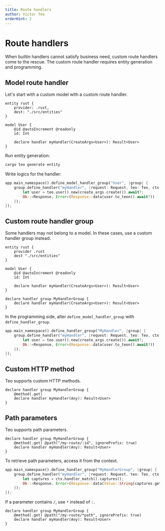 ```yaml
---
title: Route handlers
author: Victor Teo
orderHint: 2
---
```


# Route handlers

When builtin handlers cannot satisfy business need, custom route handlers come to the rescue.
The custom route handler requires entity generation and programming.

## Model route handler

Let's start with a custom model with a custom route handler.

```teo
entity rust {
    provider: .rust,
    dest: "./src/entities"
}

model User {
    @id @autoIncrement @readonly
    id: Int

    declare handler myHandler(CreateArgs<User>): Result<User>
}
```

Run entity generation:

```sh
cargo teo generate entity
```

Write logics for the handler:

```rust
app.main_namespace().define_model_handler_group("User", |group| {
    group.define_handler("myHandler", |request: Request, teo: Teo, ctx: Ctx, create_args: UserCreateArgs| async move {
        let user = teo.user().new(create_args.create()).await?;
        Ok::<Response, Error>(Response::data(user.to_teon().await?))
    });
});
```

## Custom route handler group

Some handlers may not belong to a model. In these cases, use a custom handler group instead.

```teo
entity rust {
    provider .rust
    dest "./src/entities"
}

model User {
    @id @autoIncrement @readonly
    id: Int

    declare handler myHandler(CreateArgs<User>): Result<User>
}

declare handler group MyHandlerGroup {
    declare handler myHandler(CreateArgs<User>): Result<User>
}
```

In the programming side, alter `define_model_handler_group` with `define_handler_group`.

```rust
app.main_namespace().define_handler_group("MyHandler", |group| {
    group.define_handler("myHandler", |request: Request, teo: Teo, ctx: Ctx, create_args: UserCreateArgs| async move {
        let user = teo.user().new(create_args.create()).await?;
        Ok::<Response, Error>(Response::data(user.to_teon().await?))
    });
});
```

## Custom HTTP method

Teo supports custom HTTP methods.

```teo
declare handler group MyHandlerGroup {
    @method(.get)
    declare handler myHandler(Any): Result<User>
}
```

## Path parameters

Teo supports path parameters.

```teo
declare handler group MyHandlerGroup {
    @method(.get) @path("/my-route/:id", ignorePrefix: true)
    declare handler myHandler(Any): Result<User>
}
```

To retrieve path parameters, access it from the context.

```rust
app.main_namespace().define_handler_group("MyHandlerGroup", |group| {
    group.define_handler("myHandler", |request: Request, teo: Teo, ctx: Ctx| async move {
        let captures = ctx.handler_match().captures();
        Ok::<Response, Error>(Response::data(Value::String(captures.get("id").unwrap().to_owned())))
    });
});
```

If a parameter contains `/`, use `*` instead of `:`.

```teo
declare handler group MyHandlerGroup {
    @method(.get) @path("/my-route/*path", ignorePrefix: true)
    declare handler myHandler(Any): Result<User>
}
```